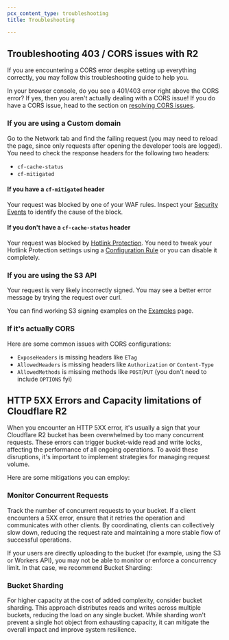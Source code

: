 ```yaml
---
pcx_content_type: troubleshooting
title: Troubleshooting

---
```


## Troubleshooting 403 / CORS issues with R2

If you are encountering a CORS error despite setting up everything correctly, you may follow this troubleshooting guide to help you.

In your browser console, do you see a 401/403 error right above the CORS error? If yes, then you aren't actually dealing with a CORS issue! If you do have a CORS issue, head to the section on [resolving CORS issues](#if-its-actually-cors).

### If you are using a Custom domain

Go to the Network tab and find the failing request (you may need to reload the page, since only requests after opening the developer tools are logged).
You need to check the response headers for the following two headers:
- `cf-cache-status`
- `cf-mitigated`

#### If you have a `cf-mitigated` header

Your request was blocked by one of your WAF rules. Inspect your [Security Events](/waf/analytics/security-events/) to identify the cause of the block.

#### If you don't have a `cf-cache-status` header

Your request was blocked by [Hotlink Protection](/waf/tools/scrape-shield/hotlink-protection/).
You need to tweak your Hotlink Protection settings using a [Configuration Rule](/rules/configuration-rules/) or you can disable it completely.

### If you are using the S3 API

Your request is very likely incorrectly signed.
You may see a better error message by trying the request over curl.

You can find working S3 signing examples on the [Examples](/r2/examples/aws/) page.

### If it's actually CORS

Here are some common issues with CORS configurations:

- `ExposeHeaders` is missing headers like `ETag`
- `AllowedHeaders` is missing headers like `Authorization` or `Content-Type`
- `AllowedMethods` is missing methods like `POST`/`PUT` (you don't need to include `OPTIONS` fyi)

## HTTP 5XX Errors and Capacity limitations of Cloudflare R2

When you encounter an HTTP 5XX error, it's usually a sign that your Cloudflare R2 bucket has been overwhelmed by too many concurrent requests.
These errors can trigger bucket-wide read and write locks, affecting the performance of all ongoing operations.
To avoid these disruptions, it's important to implement strategies for managing request volume.

Here are some mitigations you can employ:

### Monitor Concurrent Requests

Track the number of concurrent requests to your bucket. If a client encounters a 5XX error, ensure that it retries the operation and communicates with other clients. By coordinating, clients can collectively slow down, reducing the request rate and maintaining a more stable flow of successful operations.

If your users are directly uploading to the bucket (for example, using the S3 or Workers API), you may not be able to monitor or enforce a concurrency limit. In that case, we recommend Bucket Sharding:

### Bucket Sharding

For higher capacity at the cost of added complexity, consider bucket sharding. This approach distributes reads and writes across multiple buckets, reducing the load on any single bucket.  While sharding won't prevent a single hot object from exhausting capacity, it can mitigate the overall impact and improve system resilience.